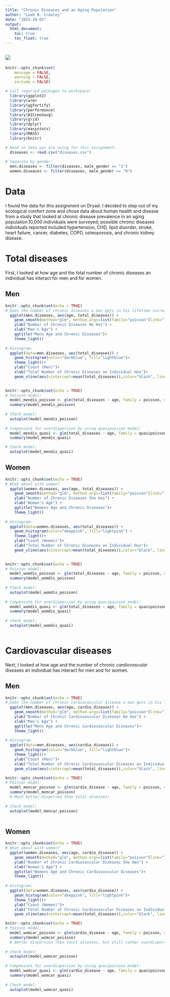 ```yaml
---
title: "Chronic Diseases and an Aging Population"
author: "Leah N. Crowley"
date: "2023-10-03"
output:
  html_document:
    toc: true
    toc_float: true
---
```


![](C:/Users/lcrowley1/OneDrive - Austin Peay State University/Desktop/Advanced/5-GLMs-count/5660_Ex_5/cd1.png)
---

```r
knitr::opts_chunk$set(
	message = FALSE,
	warning = FALSE,
	include = FALSE)

# Call requried packages to workspace: 
  library(ggplot2)
  library(arm)
  library(ggfortify)
  library(performance)
  library(AICcmodavg)
  library(grid)
  library(dplyr)
  library(easystats)
  library(MASS)
  library(knitr)

# Read in data you are using for this assignment: 
  diseases <- read.csv("diseases.csv")
  
# Separate by gender:
  men.diseases <- filter(diseases, male_gender == "1")
  women.diseases <- filter(diseases, male_gender == "0") 
```

# Data

I found the data for this assignment on Dryad. I decided to step out of my ecological comfort zone and chose data about human health and disease from a study that looked at chronic disease prevalence in an aging population.10,000 individuals were surveyed; possible chronic diseases individuals reported included hypertension, CHD, lipid disorder, stroke, heart failure, cancer, diabetes, COPD, osteoporosis, and chronic kidney disease.

# Total diseases

First, I looked at how age and the total number of chronic diseases an individual has interact for men and for women.

## Men

```r
knitr::opts_chunk$set(echo = TRUE)
# Does the number of chronic diseases a man gets in his lifetime increase with age?
  ggplot(men.diseases, aes(age, total_diseases)) +
    geom_smooth(method="glm", method.args=list(family="poisson"(link="log")), color="darkblue") +
    ylab("Number of Chronic Diseases He Has") +
    xlab("Man's Age") +
    ggtitle("Mens Age and Chronic Diseases")+
    theme_light()
  
# Histogram:
  ggplot(data=men.diseases, aes(total_diseases)) + 
    geom_histogram(color="darkblue", fill="lightblue")+
    theme_light()+
    ylab("Count (Men)")+
    xlab("Total Number of Chronic Diseases an Individual Has")+
    geom_vline(aes(xintercept=mean(total_diseases)),color="black", linetype="dashed", size=1)
  
```

```r
knitr::opts_chunk$set(echo = TRUE)
# Poisson model:
  model_mendis_poisson <- glm(total_diseases ~ age, family = poisson, data=men.diseases)
  summary(model_mendis_poisson) 
  
# Check model: 
  autoplot(model_mendis_poisson)
  
# Compensate for overdispersion by using quasipoisson model: 
  model_mendis_quasi <- glm(total_diseases ~ age, family = quasipoisson, data = men.diseases)
  summary(model_mendis_quasi)

# Check model: 
  autoplot(model_mendis_quasi) 
```

## Women

```r
knitr::opts_chunk$set(echo = TRUE)
# What about with women?
  ggplot(women.diseases, aes(age, total_diseases)) +
    geom_smooth(method="glm", method.args=list(family="poisson"(link="log")), color="deeppink") +
    ylab("Number of Chronic Diseases She Has") +
    xlab("Woman's Age") +
    ggtitle("Womens Age and Chronic Diseases")+
    theme_light()
  
# Histogram:
  ggplot(data=women.diseases, aes(total_diseases)) + 
    geom_histogram(color="deeppink", fill="lightpink") +
    theme_light()+
    ylab("Count (Women)")+
    xlab("Total Number of Chronic Diseases an Individual Has")+
    geom_vline(aes(xintercept=mean(total_diseases)),color="black", linetype="dashed", size=1)
    
```

```r
knitr::opts_chunk$set(echo = TRUE)
# Poisson model:
  model_womdis_poisson <- glm(total_diseases ~ age, family = poisson, data=women.diseases)
  summary(model_womdis_poisson)  
  
# Check model: 
  autoplot(model_womdis_poisson)
  
# Compensate for overdispersion by using quasipoisson model: 
  model_womdis_quasi <- glm(total_diseases ~ age, family = quasipoisson, data = women.diseases)
  summary(model_womdis_quasi)
  
# Check model: 
  autoplot(model_womdis_quasi)
  
```

# Cardiovascular diseases

Next, I looked at how age and the number of chronic *cardiovascular* diseases an individual has interact for men and for women.

## Men

```r
knitr::opts_chunk$set(echo = TRUE)
# Does the number of chronic cardiovascular disease a man gets in his lifetime increase with age?
  ggplot(men.diseases, aes(age, cardio_disease)) +
    geom_smooth(method="glm", method.args=list(family="poisson"(link="log")), color="darkblue") +
    ylab("Number of Chronic Cardiovascular Diseases He Has") +
    xlab("Man's Age") +
    ggtitle("Mens Age and Chronic Cardiovascular Diseases")+
    theme_light()
  
# Histogram:
  ggplot(data=men.diseases, aes(cardio_disease)) + 
    geom_histogram(color="darkblue", fill="lightblue")+
    theme_light()+
    ylab("Count (Men)")+
    xlab("Total Number of Chronic Cardiovascular Diseases an Individual Has")+
    geom_vline(aes(xintercept=mean(total_diseases)),color="black", linetype="dashed", size=1)

```

```r
knitr::opts_chunk$set(echo = TRUE)
# Poisson model:
  model_mencar_poisson <- glm(cardio_disease ~ age, family = poisson, data=men.diseases)
  summary(model_mencar_poisson) 
  # Much better-dispersed than total diseases! 
  
# Check model: 
  autoplot(model_mencar_poisson)
  
```

## Women

```r
knitr::opts_chunk$set(echo = TRUE)
# What about with women?
  ggplot(women.diseases, aes(age, cardio_disease)) +
    geom_smooth(method="glm", method.args=list(family="poisson"(link="log")), color="deeppink") +
    ylab("Number of Chronic Cardiovascular Diseases She Has") +
    xlab("Woman's Age") +
    ggtitle("Womens Age and Chronic Cardiovascular Diseases")+
    theme_light()
  
# Histogram:
  ggplot(data=women.diseases, aes(cardio_disease)) + 
    geom_histogram(color="deeppink", fill="lightpink")+
    theme_light()+
    ylab("Count (Women)")+
    xlab("Total Number of Chronic Cardiovascular Diseases an Individual Has")+
    geom_vline(aes(xintercept=mean(total_diseases)),color="black", linetype="dashed", size=1)

```

```r
knitr::opts_chunk$set(echo = TRUE)
# Poisson model:
  model_womcar_poisson <- glm(cardio_disease ~ age, family = poisson, data=women.diseases)
  summary(model_womcar_poisson) 
  # Better dispersion than total diseases, but still rather overdispersed.
  
# Check model: 
  autoplot(model_womcar_poisson)
  
# Compensate for overdispersion by using quasipoisson model: 
  model_womcar_quasi <- glm(cardio_disease ~ age, family = quasipoisson, data = women.diseases)
  summary(model_womcar_quasi)
  
# Check model: 
  autoplot(model_womcar_quasi)
  

```
